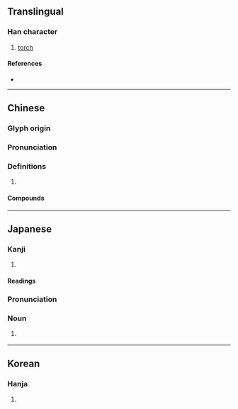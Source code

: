 {{character info/new}}
==Translingual==

===Han character===
{{Han char|rn=86|rad=火|as=05|sn=9|four=91817|canj=FSS|ids=⿰火巨}}

# [[torch]]

====References====
* {{Han ref|kx=0668.200|dkj=18949|dj=1077.210|hdz=32191.110|uh=70AC|ud=28844|bh=ACB2|bd=44210}}

----

==Chinese==
{{zh-forms}}

===Glyph origin===
{{Han etym}}

===Pronunciation===
{{zh-pron
|m=jù
|c=geoi6
|mn=qz:kǐr/tw,xm:kū/zz:kī/qz:kîr
|mc=y
|oc=y
|cat=
}}

===Definitions===
{{zh-hanzi}}

# {{rfdef|zh}}

====Compounds====
{{zh-der|一炬|付之一炬|付諸一炬|火炬|炬火|目光如炬|蠟炬|麻炬}}

----

==Japanese==

===Kanji===
{{ja-kanji|grade=|rs=火05}}

# {{defn|lang=ja|sort=火05}}

====Readings====
{{ja-readings|kanyoon=こ|goon=ご|kanon=きょ|kun=たいまつ-,ともしび-,や-く}}

===Pronunciation===
{{ja-pron|acc=1|acc2=0|y=k|たいまつ}}

===Noun===
{{ja-noun|たいまつ}}

# {{altspell|lang=ja|松明||[[torch]]}} {{gl|stick with flame at one end}}

----

==Korean==

===Hanja===
{{ko-hanja|hangeul=거|eumhun=|rv=geo|mr=kŏ|y=ke}}

# {{defn|lang=ko|sort=火05}}